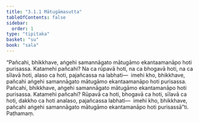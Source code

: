 ```yaml
---
title: "3.1.1 Mātugāmasutta"
tableOfContents: false
sidebar:
  order: 1
type: "tipitaka"
basket: "su"
book: "sala"
---
```



<DynamicBreadcrumb />

<Division number="280" book="sala" bookNo="13" page="436">

<Paragraph number="1239" book="sala">
“Pañcahi, bhikkhave, aṅgehi samannāgato mātugāmo ekantaamanāpo hoti purisassa. Katamehi pañcahi? Na ca rūpavā hoti, na ca bhogavā hoti, na ca sīlavā hoti, alaso ca hoti, pajañcassa na labhati—  imehi kho, bhikkhave, pañcahi aṅgehi samannāgato mātugāmo ekantaamanāpo hoti purisassa. Pañcahi, bhikkhave, aṅgehi samannāgato mātugāmo ekantamanāpo hoti purisassa. Katamehi pañcahi? Rūpavā ca hoti, bhogavā ca hoti, sīlavā ca hoti, dakkho ca hoti analaso, pajañcassa labhati—  imehi kho, bhikkhave, pañcahi aṅgehi samannāgato mātugāmo ekantamanāpo hoti purisassā”ti.

</Paragraph>
</Division>

<Paragraph number="1240" type="center" book="sala">
Paṭhamaṃ.
</Paragraph>